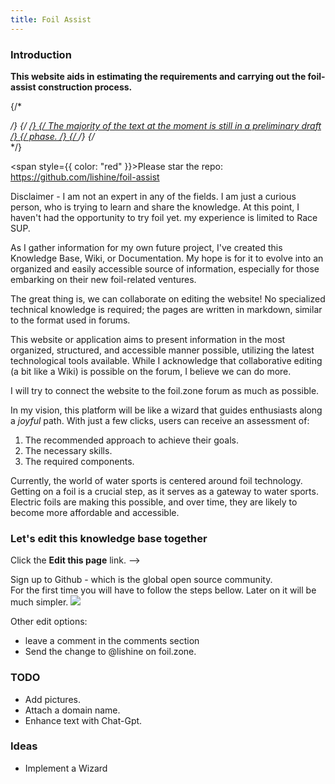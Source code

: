 ```yaml
---
title: Foil Assist
---
```


### Introduction

**This website aids in estimating the requirements and carrying out the foil-assist construction process.**

{/* <div> */}
{/* <ins> */}
{/* _The majority of the text at the moment is still in a preliminary draft */}
{/* phase._ */}
{/* </ins> */}
{/* </div> */}

<span style={{ color: "red" }}>Please star the repo:</span>
https://github.com/lishine/foil-assist

Disclaimer - I am not an expert in any of the fields. I am just a curious person, who is trying to learn and share the knowledge. At this point, I haven't had the opportunity to try foil yet. my experience is limited to Race SUP.

As I gather information for my own future project, I've created this Knowledge Base, Wiki, or Documentation. My hope is for it to evolve into an organized and easily accessible source of information, especially for those embarking on their new foil-related ventures.

The great thing is, we can collaborate on editing the website! No specialized technical knowledge is required; the pages are written in markdown, similar to the format used in forums.

This website or application aims to present information in the most organized, structured, and accessible manner possible, utilizing the latest technological tools available. While I acknowledge that collaborative editing (a bit like a Wiki) is possible on the forum, I believe we can do more.

I will try to connect the website to the foil.zone forum as much as possible.

In my vision, this platform will be like a wizard that guides enthusiasts along a _joyful_ path. With just a few clicks, users can receive an assessment of:

1. The recommended approach to achieve their goals.
2. The necessary skills.
3. The required components.

Currently, the world of water sports is centered around foil technology. Getting on a foil is a crucial step, as it serves as a gateway to water sports. Electric foils are making this possible, and over time, they are likely to become more affordable and accessible.

### Let's edit this knowledge base together

Click the **Edit this page** link. -->

Sign up to Github - which is the global open source community. \
For the first time you will have to follow the steps bellow. Later on it will be much simpler.
![](/how-to-pr/t3.png)

Other edit options:

- leave a comment in the comments section
- Send the change to @lishine on foil.zone.

### TODO

- Add pictures.
- Attach a domain name.
- Enhance text with Chat-Gpt.

### Ideas

- Implement a Wizard
